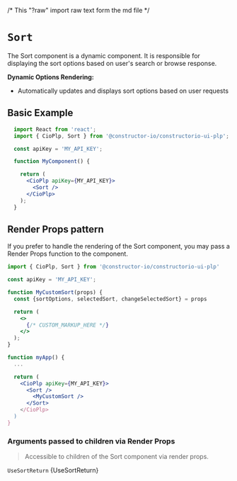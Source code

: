 /* This "?raw" import raw text form the md file */

<Meta of={SortStories} />

# `Sort`
The Sort component is a dynamic component.
It is responsible for displaying the sort options based on user's search or browse response. 

**Dynamic Options Rendering:**
- Automatically updates and displays sort options based on user requests

## Basic Example
```jsx
  import React from 'react';
  import { CioPlp, Sort } from '@constructor-io/constructorio-ui-plp';

  const apiKey = 'MY_API_KEY';

  function MyComponent() {

    return (
      <CioPlp apiKey={MY_API_KEY}>
        <Sort />
      </CioPlp>
    );
  }
```


<Canvas>
  <div style={{ height: '180px', width: 'fit-content', margin: 'auto' }}>
    <Story of={SortStories.Primary} />
  </div>
</Canvas>

## Render Props pattern
If you prefer to handle the rendering of the Sort component, you may pass a Render Props function to the component.

```jsx
import { CioPlp, Sort } from '@constructor-io/constructorio-ui-plp'

const apiKey = 'MY_API_KEY';

function MyCustomSort(props) {
  const {sortOptions, selectedSort, changeSelectedSort} = props

  return (
    <>
      {/* CUSTOM_MARKUP_HERE */}
    </>
  );
}

function myApp() {
  ...

  return (
    <CioPlp apiKey={MY_API_KEY}>
      <Sort />
        <MyCustomSort />
      </Sort>
    </CioPlp>
  )
}
```

### Arguments passed to children via Render Props
>Accessible to children of the Sort component via render props.

`UseSortReturn`
<Markdown>{UseSortReturn}</Markdown>
